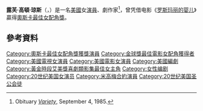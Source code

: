 {{noteTA
|G1=Show
|G2=Movie
|G3=TV
}}
{{藝人
| 類型 = 女演員
| name         = 露芙·高頓
| image        = Garson Kanin and Ruth Gordon 1946.JPG
| imagesize    =
| caption      = 1946年的高頓和加森·卡宁
| birth_name   = 露芙·高頓·琼斯
| birth_date   = {{Birth date|1896|10|30|mf=y}}
| birth_place  = {{USA}}[[马萨诸塞州|马萨诸塞州]][[昆西_(马萨诸塞州)|昆西]]
| death_date   = {{death date and age|1985|08|28|1896|10|30}}
| death_place  = {{USA}}[[马萨诸塞州|马萨诸塞州]][[埃德加敦_(马萨诸塞州)|埃德加敦]]
| spouse       = {{Plainlist|
* {{marriage|格雷戈里·凯利<br>|1921|1927|end=widowed}}
* {{marriage|加森·卡宁<br>|1942|1985|end=s}}
}}
| children     = 琼斯·哈里斯 (1929年)
| occupation   = [[演員|演員]]，劇作家
| years_active = 1915–1981 (退休)
}}

'''露芙·高頓·琼斯'''（{{lang-en|Ruth Gordon Jones}}，{{bd|1896年|10月30日|1985年|8月28日}}）是一名[[美國|美國]]女[[演員|演員]]、劇作家<ref>Obituary ''[[Variety_Obituaries|Variety]]'', September 4, 1985.</ref>，曾凭借电影《[[罗斯玛丽的婴儿|罗斯玛丽的婴儿]]》贏得[[奧斯卡最佳女配角獎|奧斯卡最佳女配角獎]]。

== 參考資料 ==
{{reflist}}

{{奧斯卡最佳女配角獎 (1961–1980)}}
{{金球獎最佳電影女配角}}
{{黄金时段艾美奖最佳喜剧类电视系列剧女主角}}
{{Authority control}}

{{DEFAULTSORT: Gordon, Ruth}}
[[Category:奧斯卡最佳女配角獎獲獎演員|Category:奧斯卡最佳女配角獎獲獎演員]]
[[Category:金球獎最佳電影女配角獲得者|Category:金球獎最佳電影女配角獲得者]]
[[Category:美國電視女演員|Category:美國電視女演員]]
[[Category:美國電影女演員|Category:美國電影女演員]]
[[Category:美國編劇|Category:美國編劇]]
[[Category:黃金時段艾美獎喜劇類影集最佳女主角|Category:黃金時段艾美獎喜劇類影集最佳女主角]]
[[Category:女性编剧|Category:女性编剧]]
[[Category:20世纪美国女演员|Category:20世纪美国女演员]]
[[Category:米高梅合約演員|Category:米高梅合約演員]]
[[Category:20世纪美国圣公会徒|Category:20世纪美国圣公会徒]]
